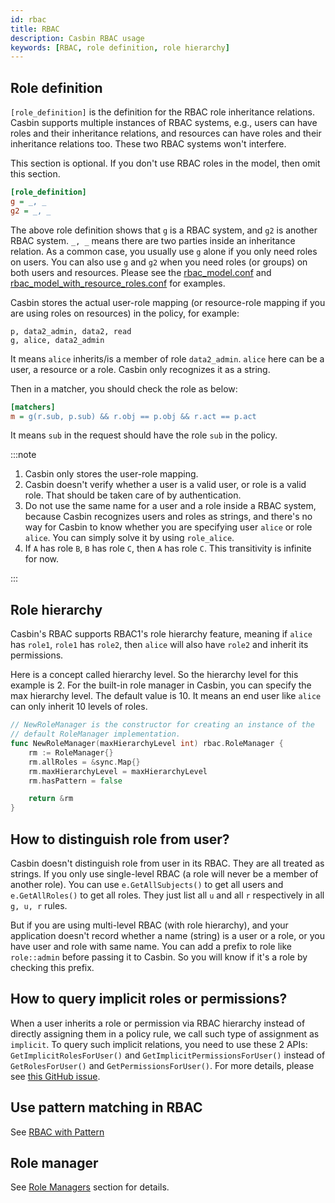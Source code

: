 ```yaml
---
id: rbac
title: RBAC
description: Casbin RBAC usage
keywords: [RBAC, role definition, role hierarchy]
---
```


## Role definition

``[role_definition]`` is the definition for the RBAC role inheritance relations. Casbin supports multiple instances of RBAC systems, e.g., users can have roles and their inheritance relations, and resources can have roles and their inheritance relations too. These two RBAC systems won't interfere.

This section is optional. If you don't use RBAC roles in the model, then omit this section.

```ini
[role_definition]
g = _, _
g2 = _, _
```

The above role definition shows that ``g`` is a RBAC system, and ``g2`` is another RBAC system. ``_, _`` means there are two parties inside an inheritance relation. As a common case, you usually use ``g`` alone if you only need roles on users.  You can also use ``g`` and ``g2`` when you need roles (or groups) on both users and resources. Please see the [rbac_model.conf](https://github.com/casbin/casbin/blob/master/examples/rbac_model.conf) and [rbac_model_with_resource_roles.conf](https://github.com/casbin/casbin/blob/master/examples/rbac_with_resource_roles_model.conf) for examples.

Casbin stores the actual user-role mapping (or resource-role mapping if you are using roles on resources) in the policy, for example:

```
p, data2_admin, data2, read
g, alice, data2_admin
```

It means ``alice`` inherits/is a member of role ``data2_admin``. ``alice`` here can be a user, a resource or a role. Casbin only recognizes it as a string.

Then in a matcher, you should check the role as below:

```ini
[matchers]
m = g(r.sub, p.sub) && r.obj == p.obj && r.act == p.act
```

It means ``sub`` in the request should have the role ``sub`` in the policy.

:::note

1. Casbin only stores the user-role mapping.
2. Casbin doesn't verify whether a user is a valid user, or role is a valid role. That should be taken care of by authentication.
3. Do not use the same name for a user and a role inside a RBAC system, because Casbin recognizes users and roles as strings, and there's no way for Casbin to know whether you are specifying user ``alice`` or role ``alice``. You can simply solve it by using ``role_alice``.
4. If ``A`` has role ``B``, ``B`` has role ``C``, then ``A`` has role ``C``. This transitivity is infinite for now.

:::

## Role hierarchy

Casbin's RBAC supports RBAC1's role hierarchy feature, meaning if ``alice`` has ``role1``, ``role1`` has ``role2``, then ``alice`` will also have ``role2`` and inherit its permissions.

Here is a concept called hierarchy level. So the hierarchy level for this example is 2. For the built-in role manager in Casbin, you can specify the max hierarchy level. The default value is 10. It means an end user like ``alice`` can only inherit 10 levels of roles.

```go
// NewRoleManager is the constructor for creating an instance of the
// default RoleManager implementation.
func NewRoleManager(maxHierarchyLevel int) rbac.RoleManager {
	rm := RoleManager{}
	rm.allRoles = &sync.Map{}
	rm.maxHierarchyLevel = maxHierarchyLevel
	rm.hasPattern = false

	return &rm
}
```

## How to distinguish role from user?

Casbin doesn't distinguish role from user in its RBAC. They are all treated as strings. If you only use single-level RBAC (a role will never be a member of another role). You can use ``e.GetAllSubjects()`` to get all users and ``e.GetAllRoles()`` to get all roles. They just list all ``u`` and all ``r`` respectively in all ``g, u, r`` rules.

But if you are using multi-level RBAC (with role hierarchy), and your application doesn't record whether a name (string) is a user or a role, or you have user and role with same name. You can add a prefix to role like ``role::admin`` before passing it to Casbin. So you will know if it's a role by checking this prefix.

## How to query implicit roles or permissions?

When a user inherits a role or permission via RBAC hierarchy instead of directly assigning them in a policy rule, we call such type of assignment as ``implicit``. To query such implicit relations, you need to use these 2 APIs: ``GetImplicitRolesForUser()`` and ``GetImplicitPermissionsForUser()`` instead of ``GetRolesForUser()`` and ``GetPermissionsForUser()``. For more details, please see [this GitHub issue](https://github.com/casbin/casbin/issues/137).

## Use pattern matching in RBAC

See [RBAC with Pattern](/docs/rbac-with-pattern)

## Role manager

See [Role Managers](/docs/role-managers) section for details.

